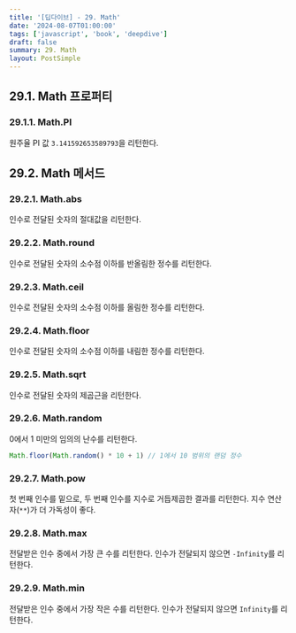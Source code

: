 ```yaml
---
title: '[딥다이브] - 29. Math'
date: '2024-08-07T01:00:00'
tags: ['javascript', 'book', 'deepdive']
draft: false
summary: 29. Math
layout: PostSimple
---
```


## 29.1. Math 프로퍼티

### 29.1.1. Math.PI

원주율 PI 값 `3.141592653589793`을 리턴한다.

## 29.2. Math 메서드

### 29.2.1. Math.abs

인수로 전달된 숫자의 절대값을 리턴한다.

### 29.2.2. Math.round

인수로 전달된 숫자의 소수점 이하를 반올림한 정수를 리턴한다.

### 29.2.3. Math.ceil

인수로 전달된 숫자의 소수점 이하를 올림한 정수를 리턴한다.

### 29.2.4. Math.floor

인수로 전달된 숫자의 소수점 이하를 내림한 정수를 리턴한다.

### 29.2.5. Math.sqrt

인수로 전달된 숫자의 제곱근을 리턴한다.

### 29.2.6. Math.random

0에서 1 미만의 임의의 난수를 리턴한다.

```js
Math.floor(Math.random() * 10 + 1) // 1에서 10 범위의 랜덤 정수
```

### 29.2.7. Math.pow

첫 번째 인수를 밑으로, 두 번째 인수를 지수로 거듭제곱한 결과를 리턴한다. 지수 연산자(`**`)가 더 가독성이 좋다.

### 29.2.8. Math.max

전달받은 인수 중에서 가장 큰 수를 리턴한다. 인수가 전달되지 않으면 `-Infinity`를 리턴한다.

### 29.2.9. Math.min

전달받은 인수 중에서 가장 작은 수를 리턴한다. 인수가 전달되지 않으면 `Infinity`를 리턴한다.
